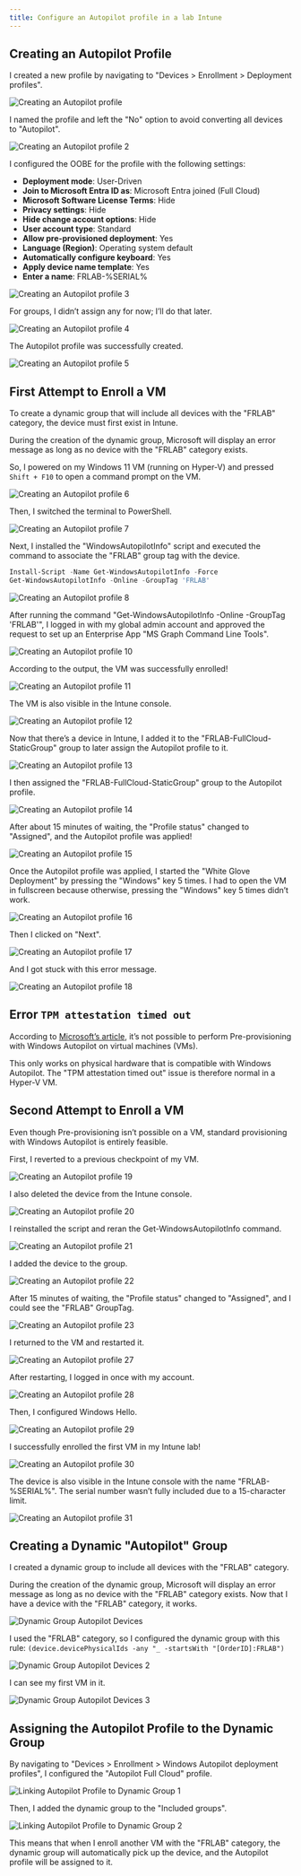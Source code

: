 ```yaml
---  
title: Configure an Autopilot profile in a lab Intune  
---
```


## Creating an Autopilot Profile

I created a new profile by navigating to "Devices > Enrollment > Deployment profiles".

![Creating an Autopilot profile](/images/intune/intune-lab/m365-business-premium-tenant-intune-lab-1.png)

I named the profile and left the "No" option to avoid converting all devices to "Autopilot".

![Creating an Autopilot profile 2](/images/intune/intune-lab/m365-business-premium-tenant-intune-lab-2.png)

I configured the OOBE for the profile with the following settings:

- **Deployment mode**: User-Driven
- **Join to Microsoft Entra ID as**: Microsoft Entra joined (Full Cloud)
- **Microsoft Software License Terms**: Hide
- **Privacy settings**: Hide
- **Hide change account options**: Hide
- **User account type**: Standard
- **Allow pre-provisioned deployment**: Yes
- **Language (Region)**: Operating system default
- **Automatically configure keyboard**: Yes
- **Apply device name template**: Yes
- **Enter a name**: FRLAB-%SERIAL%

![Creating an Autopilot profile 3](/images/intune/intune-lab/m365-business-premium-tenant-intune-lab-3.png)

For groups, I didn’t assign any for now; I’ll do that later.

![Creating an Autopilot profile 4](/images/intune/intune-lab/m365-business-premium-tenant-intune-lab-4.png)

The Autopilot profile was successfully created.

![Creating an Autopilot profile 5](/images/intune/intune-lab/m365-business-premium-tenant-intune-lab-5.png)

## First Attempt to Enroll a VM

To create a dynamic group that will include all devices with the "FRLAB" category, the device must first exist in Intune.

<Callout type="warn">
During the creation of the dynamic group, Microsoft will display an error message as long as no device with the "FRLAB" category exists.
</Callout>

So, I powered on my Windows 11 VM (running on Hyper-V) and pressed `Shift + F10` to open a command prompt on the VM.

![Creating an Autopilot profile 6](/images/intune/intune-lab/m365-business-premium-tenant-intune-lab-6.png)

Then, I switched the terminal to PowerShell.

![Creating an Autopilot profile 7](/images/intune/intune-lab/m365-business-premium-tenant-intune-lab-7.png)

Next, I installed the "WindowsAutopilotInfo" script and executed the command to associate the "FRLAB" group tag with the device.

```ps1
Install-Script -Name Get-WindowsAutopilotInfo -Force
Get-WindowsAutopilotInfo -Online -GroupTag 'FRLAB'
```
![Creating an Autopilot profile 8](/images/intune/intune-lab/m365-business-premium-tenant-intune-lab-8.png)

After running the command "Get-WindowsAutopilotInfo -Online -GroupTag 'FRLAB'", I logged in with my global admin account and approved the request to set up an Enterprise App "MS Graph Command Line Tools".

![Creating an Autopilot profile 10](/images/intune/intune-lab/m365-business-premium-tenant-intune-lab-10.png)

According to the output, the VM was successfully enrolled!

![Creating an Autopilot profile 11](/images/intune/intune-lab/m365-business-premium-tenant-intune-lab-11.png)

The VM is also visible in the Intune console.

![Creating an Autopilot profile 12](/images/intune/intune-lab/m365-business-premium-tenant-intune-lab-12.png)

Now that there’s a device in Intune, I added it to the "FRLAB-FullCloud-StaticGroup" group to later assign the Autopilot profile to it.

![Creating an Autopilot profile 13](/images/intune/intune-lab/m365-business-premium-tenant-intune-lab-13.png)

I then assigned the "FRLAB-FullCloud-StaticGroup" group to the Autopilot profile.

![Creating an Autopilot profile 14](/images/intune/intune-lab/m365-business-premium-tenant-intune-lab-14.png)

After about 15 minutes of waiting, the "Profile status" changed to "Assigned", and the Autopilot profile was applied!

![Creating an Autopilot profile 15](/images/intune/intune-lab/m365-business-premium-tenant-intune-lab-15.png)

Once the Autopilot profile was applied, I started the "White Glove Deployment" by pressing the "Windows" key 5 times.
<Callout type="warn">
I had to open the VM in fullscreen because otherwise, pressing the "Windows" key 5 times didn’t work.
</Callout>

![Creating an Autopilot profile 16](/images/intune/intune-lab/m365-business-premium-tenant-intune-lab-16.png)

Then I clicked on "Next".

![Creating an Autopilot profile 17](/images/intune/intune-lab/m365-business-premium-tenant-intune-lab-17.png)

And I got stuck with this error message.

![Creating an Autopilot profile 18](/images/intune/intune-lab/m365-business-premium-tenant-intune-lab-18.png)

## Error `TPM attestation timed out`

According to [Microsoft’s article](https://learn.microsoft.com/en-us/autopilot/known-issues#pre-provisioning-gives-an-error-screen), it’s not possible to perform Pre-provisioning with Windows Autopilot on virtual machines (VMs).

<Callout type="warn">
This only works on physical hardware that is compatible with Windows Autopilot.
The "TPM attestation timed out" issue is therefore normal in a Hyper-V VM.
</Callout>

## Second Attempt to Enroll a VM

Even though Pre-provisioning isn’t possible on a VM, standard provisioning with Windows Autopilot is entirely feasible.

First, I reverted to a previous checkpoint of my VM.

![Creating an Autopilot profile 19](/images/intune/intune-lab/m365-business-premium-tenant-intune-lab-19.png)

I also deleted the device from the Intune console.

![Creating an Autopilot profile 20](/images/intune/intune-lab/m365-business-premium-tenant-intune-lab-20.png)

I reinstalled the script and reran the Get-WindowsAutopilotInfo command.

![Creating an Autopilot profile 21](/images/intune/intune-lab/m365-business-premium-tenant-intune-lab-21.png)

I added the device to the group.

![Creating an Autopilot profile 22](/images/intune/intune-lab/m365-business-premium-tenant-intune-lab-22.png)

After 15 minutes of waiting, the "Profile status" changed to "Assigned", and I could see the "FRLAB" GroupTag.

![Creating an Autopilot profile 23](/images/intune/intune-lab/m365-business-premium-tenant-intune-lab-23.png)

I returned to the VM and restarted it.

![Creating an Autopilot profile 27](/images/intune/intune-lab/m365-business-premium-tenant-intune-lab-27.png)

After restarting, I logged in once with my account.

![Creating an Autopilot profile 28](/images/intune/intune-lab/m365-business-premium-tenant-intune-lab-28.png)

Then, I configured Windows Hello.

![Creating an Autopilot profile 29](/images/intune/intune-lab/m365-business-premium-tenant-intune-lab-29.png)

I successfully enrolled the first VM in my Intune lab!

![Creating an Autopilot profile 30](/images/intune/intune-lab/m365-business-premium-tenant-intune-lab-30.png)

The device is also visible in the Intune console with the name "FRLAB-%SERIAL%". The serial number wasn’t fully included due to a 15-character limit.

![Creating an Autopilot profile 31](/images/intune/intune-lab/m365-business-premium-tenant-intune-lab-31.png)

## Creating a Dynamic "Autopilot" Group

I created a dynamic group to include all devices with the "FRLAB" category.

<Callout type="warn">
During the creation of the dynamic group, Microsoft will display an error message as long as no device with the "FRLAB" category exists. Now that I have a device with the "FRLAB" category, it works.
</Callout>

![Dynamic Group Autopilot Devices](/images/intune/intune-lab/m365-business-premium-tenant-intune-lab-dynamic-group-1.png)

I used the "FRLAB" category, so I configured the dynamic group with this rule: `(device.devicePhysicalIds -any "_ -startsWith "[OrderID]:FRLAB")`

![Dynamic Group Autopilot Devices 2](/images/intune/intune-lab/m365-business-premium-tenant-intune-lab-dynamic-group-2.png)

I can see my first VM in it.

![Dynamic Group Autopilot Devices 3](/images/intune/intune-lab/m365-business-premium-tenant-intune-lab-dynamic-group-3.png)

## Assigning the Autopilot Profile to the Dynamic Group

By navigating to "Devices > Enrollment > Windows Autopilot deployment profiles", I configured the "Autopilot Full Cloud" profile.

![Linking Autopilot Profile to Dynamic Group 1](/images/intune/intune-lab/link-autopilot-full-cloud-to-dynamicgroup-1.png)

Then, I added the dynamic group to the "Included groups".

![Linking Autopilot Profile to Dynamic Group 2](/images/intune/intune-lab/link-autopilot-full-cloud-to-dynamicgroup-2.png)

This means that when I enroll another VM with the "FRLAB" category, the dynamic group will automatically pick up the device, and the Autopilot profile will be assigned to it.